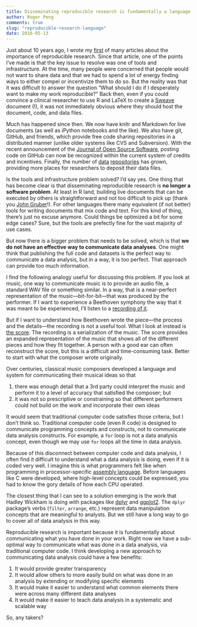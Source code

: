 ```yaml
---
title: Disseminating reproducible research is fundamentally a language and communication problem
author: Roger Peng
comments: true
slug: "reproducible-research-language"
date: 2016-05-13
---
```


Just about 10 years ago, I wrote my [first](http://www.ncbi.nlm.nih.gov/pubmed/16510544) of many articles about the importance of reproducible research. Since that article, one of the points I've made is that the key issue to resolve was one of tools and infrastructure. At the time, many people were concerned that people would not want to share data and that we had to spend a lot of energy finding ways to either compel or incentivize them to do so. But the reality was that it was difficult to answer the question "What should I do if I desperately want to make my work reproducible?" Back then, even if you could convince a clinical researcher to use R and LaTeX to create a [Sweave](https://en.wikipedia.org/wiki/Sweave) document (!), it was not immediately obvious where they should host the document, code, and data files.

Much has happened since then. We now have knitr and Markdown for live documents (as well as iPython notebooks and the like). We also have git, GitHub, and friends, which provide free code sharing repositories in a distributed manner (unlike older systems like CVS and Subversion). With the recent announcement of the [Journal of Open Source Software](http://www.arfon.org/announcing-the-journal-of-open-source-software), posting code on GitHub can now be recognized within the current system of credits and incentives. Finally, the number of [data](http://dataverse.org) [repositories](https://osf.io) has grown, providing more places for researchers to deposit their data files. 

Is the tools and infrastructure problem solved? I'd say yes. One thing that has become clear is that disseminating reproducible research is **no longer a software problem**. At least in R land, building live documents that can be executed by others is straightforward and not too difficult to pick up (thank you [John Gruber](https://daringfireball.net/projects/markdown/)!). For other languages there many equivalent (if not better) tools for writing documents that mix code and text. For this kind of thing, there's just no excuse anymore. Could things be optimized a bit for some edge cases? Sure, but the tools are prefectly fine for the vast majority of use cases. 

But now there is a bigger problem that needs to be solved, which is that **we do not have an effective way to communicate data analyses**. One might think that publishing the full code and datasets is the perfect way to communicate a data analysis, but in a way, it is too perfect. That approach can provide too much information. 

I find the following analogy useful for discussing this problem. If you look at music, one way to communicate music is to provide an audio file, a standard WAV file or something similar. In a way, that is a near-perfect representation of the music---bit-for-bit---that was produced by the performer. If I want to experience a Beethoven symphony the way that it was meant to be experienced, I'll listen to a [recording of it](https://itun.es/us/TudVe?i=79443286). 

But if I want to understand how Beethoven wrote the piece---the process and the details---the recording is not a useful tool. What I look at instead is [the score](http://www.amazon.com/dp/0486260348). The recording is a serialization of the music. The score provides an expanded representation of the music that shows all of the different pieces and how they fit together. A person with a good ear can often reconstruct the score, but this is a difficult and time-consuming task. Better to start with what the composer wrote originally.

Over centuries, classical music composers developed a language and system for communicating their musical ideas so that

1. there was enough detail that a 3rd party could interpret the music and perform it to a level of accuracy that satisfied the composer; but
2. it was not so prescriptive or constraining so that different performers could not build on the work and incorporate their own ideas

It would seem that traditional computer code satisfies those criteria, but I don't think so. Traditional computer code (even R code) is designed to communicate programming concepts and constructs, not to communicate data analysis constructs. For example, a `for` loop is not a data analysis concept, even though we may use `for` loops all the time in data analysis. 

Because of this disconnect between computer code and data analysis, I often find it difficult to understand what a data analysis is doing, even if it is coded very well. I imagine this is what programmers felt like when programming in processor-specific [assembly language](https://en.wikipedia.org/wiki/Assembly_language). Before languages like C were developed, where high-level concepts could be expressed, you had to know the gory details of how each CPU operated. 

The closest thing that I can see to a solution emerging is the work that Hadley Wickham is doing with packages like [dplyr](https://github.com/hadley/dplyr) and [ggplot2](https://github.com/hadley/ggplot2). The `dplyr` package's verbs (`filter`, `arrange`, etc.) represent data manipulation concepts that are meaningful to analysts. But we still have a long way to go to cover all of data analysis in this way.

Reproducible research is important because it is fundamentally about communicating what you have done in your work. Right now we have a sub-optimal way to communicate what was done in a data analysis, via traditional computer code. I think developing a new approach to communicating data analysis could have a few benefits:

1. It would provide greater transparency
2. It would allow others to more easily build on what was done in an analysis by extending or modifying specific elements
3. It would make it easier to understand what common elements there were across many different data analyses
4. It would make it easier to teach data analysis in a systematic and scalable way

So, any takers?
